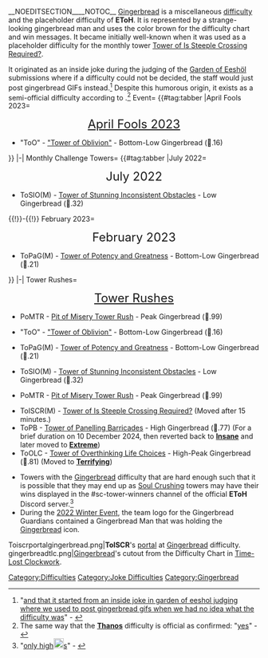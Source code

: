 {{DISPLAYTITLE:<span style="color:#6C584B">'''Gingerbread'''</span>}}
__NOEDITSECTION____NOTOC__
{{DifficultyTab
|Gingerbread
|textcolormain=0
|type=Miscellaneous
|blank1=
|blank2=}}
{{Difficulty Infobox v2.0
|current_icon=Screen Shot 2022-08-05 at 09.32.23.png
|class=Miscellaneous Difficulty
|reason_of_removal=
|image1=GingerbreadIcon100.webp}}
<span style="color:#6C584B">[[Gingerbread]]</span> is a miscellaneous [[difficulty]] and the placeholder difficulty of '''EToH'''. It is represented by a strange-looking gingerbread man and uses the color brown for the difficulty chart and win messages. It became initially well-known when it was used as a placeholder difficulty for the monthly tower [[Tower of Is Steeple Crossing Required?]].

It originated as an inside joke during the judging of the [[Garden of Eeshöl]] submissions where if a difficulty could not be decided, the staff would just post gingerbread GIFs instead.<ref>"[https://discord.com/channels/551741409624064011/551911984149299220/1004930841471881236 and that it started from an inside joke in garden of eeshol judging where we used to post gingerbread gifs when we had no idea what the difficulty was]" - {{PlayerName|Gammattor}}</ref> Despite this humorous origin, it exists as a semi-official difficulty according to {{PlayerName|Gammattor}}.<ref>The same way that the [[Thanos (Difficulty)|<span id="Thanos">'''Thanos'''</span>]] difficulty is official as confirmed: "[https://discord.com/channels/551741409624064011/551911984149299220/1004931475348668538 yes]" - {{PlayerName|Gammattor}}</ref>
{{Header|Towers in this Difficulty}}
{{Header|Organized by Realm|Sub2}}
<tabber>
Event=
{{#tag:tabber
|April Fools 2023=
<div align="center"><font size="5">{{Emblem|AF2023}} [[April Fools 2023]] {{Emblem|AF2023}}</font></div>
*"ToO" - [["Tower of Oblivion"]] - Bottom-Low Gingerbread (🍪.16)
}}
|-|
Monthly Challenge Towers=
{{#tag:tabber
|July 2022=
<div align=center><font size=5>July 2022</font></div>
*ToSIO(M) - [[Tower of Stunning Inconsistent Obstacles]] - Low Gingerbread (🍪.32) 
{{!}}-{{!}}
February 2023=
<div align=center><font size=5>February 2023</font></div>
*ToPaG(M) - [[Tower of Potency and Greatness]] - Bottom-Low Gingerbread (🍪.21)
}}
|-|
Tower Rushes=
<div align=center><font size=5>{{Difficulty|TowerRush}} [[Tower Rush]]es {{Difficulty|TowerRush}}</font></div>
*PoMTR - [[Pit of Misery Tower Rush]] - Peak Gingerbread (🍪.99) 
</tabber>
{{Header|Organized by Difficulty|Sub2}}
* {{emblem|AF2023|20px}} "ToO" - [["Tower of Oblivion"]] - Bottom-Low Gingerbread (🍪.16) {{emblem|AF2023|20px}}
* {{emblem|TLC|20px}} ToPaG(M) - [[Tower of Potency and Greatness]] - Bottom-Low Gingerbread (🍪.21) {{emblem|R3|20px}}
* {{emblem|TLC|20px}} ToSIO(M) - [[Tower of Stunning Inconsistent Obstacles]] - Low Gingerbread (🍪.32) {{emblem|Z3|20px}}
* {{emblem|PoM|20px}} PoMTR - [[Pit of Misery Tower Rush]] - Peak Gingerbread (🍪.99) {{emblem|PoM|20px}}
{{Header|Towers that were previously '''Gingerbread'''}}
*ToISCR(M) - [[Tower of Is Steeple Crossing Required?]] (Moved after 15 minutes.)
*ToPB - [[Tower of Panelling Barricades]] - High Gingerbread (🍪.77) (For a brief duration on 10 December 2024, then reverted back to [[Insane|<span id="Insane">'''Insane'''</span>]] and later moved to [[Extreme|<span id="Extreme">'''Extreme'''</span>]])
*ToOLC - [[Tower of Overthinking Life Choices]] - High-Peak Gingerbread (🍪.81) (Moved to [[Terrifying|<span id="Terrifying">'''Terrifying'''</span>]])
{{Header|Trivia}}
{{TriviaSection}}
<!--*Gamma really wanted a page on the wiki for this thing for some reason.<ref>[https://discord.com/channels/551741409624064011/551911984149299220/1004931880589738039 ...Here?]</ref>-->
*Towers with the <span style="color:#6C584B">[[Gingerbread]]</span> difficulty that are hard enough such that it is possible that they may end up as [[Soul Crushing]] towers may have their wins displayed in the #sc-tower-winners channel of the official '''EToH''' Discord server.<ref>"[https://discord.com/channels/551741409624064011/551911984149299220/1004933213896065044 only high ][[File:GingerbreadIcon.png|20px|link=https://discord.com/channels/551741409624064011/551911984149299220/1004933213896065044]][https://discord.com/channels/551741409624064011/551911984149299220/1004933213896065044 s]" - {{PlayerName|Gammattor}}</ref>
*During the [[Winter Event 2022|2022 Winter Event]], the team logo for the Gingerbread Guardians contained a Gingerbread Man that was holding the <span style="color:#6C584B">[[Gingerbread]]</span> icon.

{{Header|Gallery}}
<gallery width="200" captionsize="large" captiontextalign="center" bordercolor="#555" captioncolor="#ddd" galleryalign="left">
Toiscrportalgingerbread.png|<b>ToISCR</b>'s [[portal]] at <span style="color:#6C584B">[[Gingerbread]]</span> difficulty.
gingerbreadtlc.png|<span style="color:#6C584B">[[Gingerbread]]</span>'s cutout from the Difficulty Chart in [[Time-Lost Clockwork]].
</gallery>

{{Difficulty Navbox}}
{{Reflist}}
[[Category:Difficulties]]
[[Category:Joke Difficulties]]
[[Category:Gingerbread]]